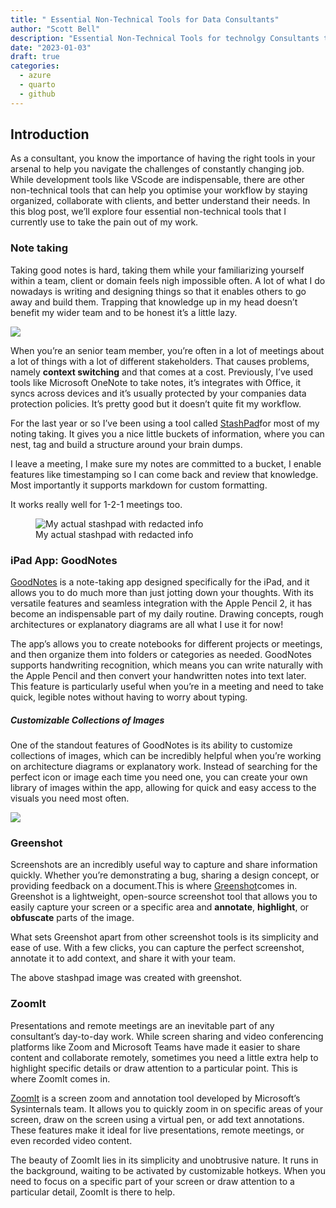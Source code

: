 ```yaml
---
title: " Essential Non-Technical Tools for Data Consultants"
author: "Scott Bell"
description: "Essential Non-Technical Tools for technolgy Consultants that I'm currently using to help with my workflow "
date: "2023-01-03"
draft: true
categories: 
  - azure
  - quarto 
  - github 
---
```


## Introduction

As a consultant, you know the importance of having the right tools in your arsenal to help you navigate the challenges of constantly changing job. While development tools like VScode are indispensable, there are other non-technical tools that can help you optimise your workflow by staying organized, collaborate with clients, and better understand their needs. In this blog post, we'll explore four essential non-technical tools that I currently use to take the pain out of my work.

### Note taking

Taking good notes is hard, taking them while your familiarizing yourself within a team, client or domain feels nigh impossible often. A lot of what I do nowadays is writing and designing things so that it enables others to go away and build them. Trapping that knowledge up in my head doesn't benefit my wider team and to be honest it's a little lazy.

![](jim-meme.jpg){fig-align="center"}

When you're an senior team member, you're often in a lot of meetings about a lot of things with a lot of different stakeholders. That causes problems, namely **context switching** and that comes at a cost. Previously, I've used tools like Microsoft OneNote to take notes, it's integrates with Office, it syncs across devices and it's usually protected by your companies data protection policies. It's pretty good but it doesn't quite fit my workflow.

For the last year or so I've been using a tool called [StashPad](https://docs.stashpad.com/)for most of my noting taking. It gives you a nice little buckets of information, where you can nest, tag and build a structure around your brain dumps.

I leave a meeting, I make sure my notes are committed to a bucket, I enable features like timestamping so I can come back and review that knowledge. Most importantly it supports markdown for custom formatting.

It works really well for 1-2-1 meetings too.

![My actual stashpad with redacted info](Stashpad.png){fig-align="center"}

### iPad App: GoodNotes

[GoodNotes](https://www.goodnotes.com/) is a note-taking app designed specifically for the iPad, and it allows you to do much more than just jotting down your thoughts. With its versatile features and seamless integration with the Apple Pencil 2, it has become an indispensable part of my daily routine. Drawing concepts, rough architectures or explanatory diagrams are all what I use it for now!

The app's allows you to create notebooks for different projects or meetings, and then organize them into folders or categories as needed. GoodNotes supports handwriting recognition, which means you can write naturally with the Apple Pencil and then convert your handwritten notes into text later. This feature is particularly useful when you're in a meeting and need to take quick, legible notes without having to worry about typing.

##### Customizable Collections of Images

One of the standout features of GoodNotes is its ability to customize collections of images, which can be incredibly helpful when you're working on architecture diagrams or explanatory work. Instead of searching for the perfect icon or image each time you need one, you can create your own library of images within the app, allowing for quick and easy access to the visuals you need most often.

![](goodnotes.png){fig-align="center"}

### Greenshot

Screenshots are an incredibly useful way to capture and share information quickly. Whether you're demonstrating a bug, sharing a design concept, or providing feedback on a document.This is where [Greenshot](https://getgreenshot.org/)comes in. Greenshot is a lightweight, open-source screenshot tool that allows you to easily capture your screen or a specific area and **annotate**, **highlight**, or **obfuscate** parts of the image.

What sets Greenshot apart from other screenshot tools is its simplicity and ease of use. With a few clicks, you can capture the perfect screenshot, annotate it to add context, and share it with your team.

The above stashpad image was created with greenshot.

### ZoomIt

Presentations and remote meetings are an inevitable part of any consultant's day-to-day work. While screen sharing and video conferencing platforms like Zoom and Microsoft Teams have made it easier to share content and collaborate remotely, sometimes you need a little extra help to highlight specific details or draw attention to a particular point. This is where ZoomIt comes in.

[ZoomIt](https://learn.microsoft.com/en-us/sysinternals/downloads/zoomit) is a screen zoom and annotation tool developed by Microsoft's Sysinternals team. It allows you to quickly zoom in on specific areas of your screen, draw on the screen using a virtual pen, or add text annotations. These features make it ideal for live presentations, remote meetings, or even recorded video content.

The beauty of ZoomIt lies in its simplicity and unobtrusive nature. It runs in the background, waiting to be activated by customizable hotkeys. When you need to focus on a specific part of your screen or draw attention to a particular detail, ZoomIt is there to help.
